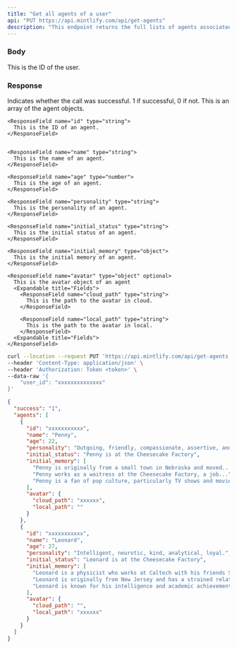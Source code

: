 ```yaml
---
title: "Get all agents of a user"
api: "PUT https://api.mintlify.com/api/get-agents"
description: "This endpoint returns the full lists of agents associated with a user."
---
```


### Body

<ParamField body="user_id" type="string">
  This is the ID of the user.
</ParamField>

### Response

<ResponseField name="success" type="number">
  Indicates whether the call was successful. 1 if successful, 0 if not.
</ResponseField>

<ResponseField name="agents" type="object">
  This is an array of the agent objects.

  <Expandable title="Fields">

    <ResponseField name="id" type="string">
      This is the ID of an agent.
    </ResponseField>


    <ResponseField name="name" type="string">
      This is the name of an agent.
    </ResponseField>

    <ResponseField name="age" type="number">
      This is the age of an agent.
    </ResponseField>

    <ResponseField name="personality" type="string">
      This is the personality of an agent.
    </ResponseField>

    <ResponseField name="initial_status" type="string">
      This is the initial status of an agent.
    </ResponseField>

    <ResponseField name="initial_memory" type="object">
      This is the initial memory of an agent.
    </ResponseField>

    <ResponseField name="avatar" type="object" optional>
      This is the avatar object of an agent
      <Expandable title="Fields">
        <ResponseField name="cloud_path" type="string">
          This is the path to the avatar in cloud.
        </ResponseField>

        <ResponseField name="local_path" type="string">
          This is the path to the avatar in local.
        </ResponseField>
      <Expandable title="Fields">
    </ResponseField>

  </Expandable>

</ResponseField>

<RequestExample>

```bash Example Request
curl --location --request PUT 'https://api.mintlify.com/api/get-agents' \
--header 'Content-Type: application/json' \
--header 'Authorization: Token <token>' \
--data-raw '{
    "user_id": "xxxxxxxxxxxxxx"
}'
```

</RequestExample>

<ResponseExample>

```json Response
{
  "success": "1",
  "agents": [
    {
      "id": "xxxxxxxxxxx",
      "name": "Penny",
      "age": 22,
      "personality": "Outgoing, friendly, compassionate, assertive, and determined",
      "initial_status": "Penny is at the Cheesecake Factory",
      "initial_memory": [
        "Penny is originally from a small town in Nebraska and moved....",
        "Penny works as a waitress at the Cheesecake Factory, a job...",
        "Penny is a fan of pop culture, particularly TV shows and movies..."
      ],
      "avatar": {
        "cloud_path": "xxxxxx",
        "local_path": ""
      }
    },
    {
      "id": "xxxxxxxxxxx",
      "name": "Leonard",
      "age": 27,
      "personality": "Intelligent, neurotic, kind, analytical, loyal.",
      "initial_status": "Leonard is at the Cheesecake Factory",
      "initial_memory": [
        "Leonard is a physicist who works at Caltech with his friends Sheldon, Howard, and Raj.",
        "Leonard is originally from New Jersey and has a strained relationship with his mother, who is often critical of him.",
        "Leonard is known for his intelligence and academic achievements, but he also struggles with self-doubt and insecurity."
      ],
      "avatar": {
        "cloud_path": "",
        "local_path": "xxxxxx"
      }
    }
  ]
}
```

</ResponseExample>
